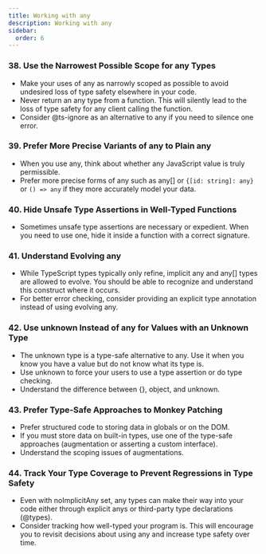 ```yaml
---
title: Working with any
description: Working with any
sidebar:
  order: 6
---
```


### **38. Use the Narrowest Possible Scope for any Types**

- Make your uses of any as narrowly scoped as possible to avoid undesired loss of type safety elsewhere in your code.
- Never return an any type from a function. This will silently lead to the loss of type safety for any client calling the function.
- Consider @ts-ignore as an alternative to any if you need to silence one error.

### **39. Prefer More Precise Variants of any to Plain any**

- When you use any, think about whether any JavaScript value is truly permissible.
- Prefer more precise forms of any such as any[] or `{[id: string]: any}` or `() => any` if they more accurately model your data.

### **40. Hide Unsafe Type Assertions in Well-Typed Functions**

- Sometimes unsafe type assertions are necessary or expedient. When you need to use one, hide it inside a function with a correct signature.

### **41. Understand Evolving any**

- While TypeScript types typically only refine, implicit any and any[] types are allowed to evolve. You should be able to recognize and understand this construct where it occurs.
- For better error checking, consider providing an explicit type annotation instead of using evolving any.

### **42. Use unknown Instead of any for Values with an Unknown Type**

- The unknown type is a type-safe alternative to any. Use it when you know you have a value but do not know what its type is.
- Use unknown to force your users to use a type assertion or do type checking.
- Understand the difference between {}, object, and unknown.

### **43. Prefer Type-Safe Approaches to Monkey Patching**

- Prefer structured code to storing data in globals or on the DOM.
- If you must store data on built-in types, use one of the type-safe approaches (augmentation or asserting a custom interface).
- Understand the scoping issues of augmentations.

### **44. Track Your Type Coverage to Prevent Regressions in Type Safety**

- Even with noImplicitAny set, any types can make their way into your code either through explicit anys or third-party type declarations (@types).
- Consider tracking how well-typed your program is. This will encourage you to revisit decisions about using any and increase type safety over time.
